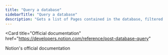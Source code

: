 ```yaml
---
title: "Query a database"
sidebarTitle: "Query a database"
description: "Gets a list of Pages contained in the database, filtered and ordered according to the filter conditions and sort criteria provided in the request. The response may contain fewer than page_size of results."
---
```


<Card
  title="Official documentation"
  href="https://developers.notion.com/reference/post-database-query"
>
  Notion's official documentation
</Card>
